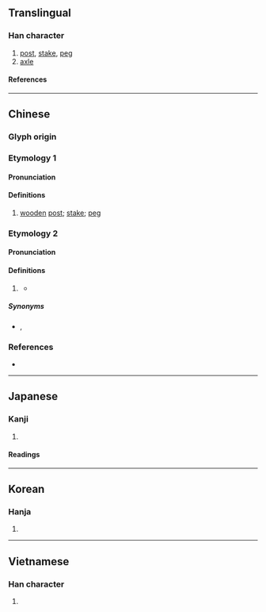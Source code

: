 {{character info}}
==Translingual==

===Han character===
{{Han char|rn=75|rad=木|as=12|sn=16|four=41982|canj=DMTO|ids=⿰木厥}}

# [[post]], [[stake]], [[peg]]
# [[axle]]

====References====
{{Han ref|kx=0554.030|dkj=15556|dj=0942.150|hdz=21290.020|uh=6A5B}}

----

==Chinese==

===Glyph origin===
{{Han etym}}

===Etymology 1===
{{zh-forms|alt=橜}}

====Pronunciation====
{{zh-pron
|m=jué
|c=gyut6,kyut3
|mn=
|mn-t=
|mc=
|oc=y
|ma=
|cat=n
}}

====Definitions====
{{zh-hanzi}}

# [[wooden]] [[post]]; [[stake]]; [[peg]]

===Etymology 2===
{{zh-forms|alt=節-Hokkien,揆-Hokkien,哇-Hokkien,圭-Hokkien,蛙-Hokkien,脥-Hokkien,狹-Hokkien,𰉗-Teochew}} <!--Fielde: kûeh 半-->

====Pronunciation====
{{zh-pron
|c=gyut6
|mn=zz,tw:koe̍h
|mn-t=guêh8
|mc=
|oc=
|ma=
|cat=cls
}}

====Definitions====
{{zh-hanzi}}

# {{lb|zh|Cantonese|Min Nan}} {{zh-classifier|[[section]]s of something long}}
#: {{zh-x|斷{tyun5} 成 兩 橛|to break into two sections|C}}
#* {{RQ:zhx-teo:Lim Hiong Seng|zhx-teo|}}
#*: {{zh-x|船頭 枝桅 個 旗。若是 溜\升 半 '''𰉗''' 就 要 行。|tr=zung5 tao5 gi1 ui5 gai5 gi5, nan7 si6 liu7 buan3 '''guêh8''' ziu6 ain3 gian5|If the flag of the foremast is hoisted half mast high, then the steamer is going to start.|MN-T}}

=====Synonyms=====
* {{zh-l|截}}, {{zh-l|段}}

===References===
* {{R:yue:mfccd}}

----

==Japanese==

===Kanji===
{{ja-kanji|grade=|rs=木12}}

# {{rfdef|ja|sort=木12}}

====Readings====
{{ja-readings
|on=けつ, かち, けい, け
|kun=くい
}}

----

==Korean==

===Hanja===
{{ko-hanja|말뚝|궐}}

# {{ko-hanja form of|궐|[[stake]]}}

----

==Vietnamese==

===Han character===
{{vi-readings|rs=木12|reading=cột}}

# {{rfdef|vi|sort=木12}}